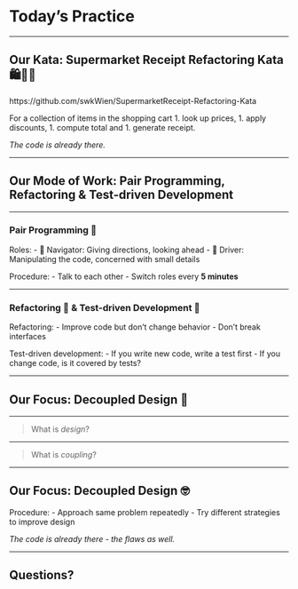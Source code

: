 # Today's Practice

---

## Our Kata: Supermarket Receipt Refactoring Kata 🛍️🛒🧾

https://github.com/swkWien/SupermarketReceipt-Refactoring-Kata

For a collection of items in the shopping cart
1. look up prices,
1. apply discounts,
1. compute total and
1. generate receipt.

*The code is already there.*

---

## Our Mode of Work: Pair Programming, Refactoring & Test-driven Development

---

### Pair Programming 🤝

Roles:
- 🧭 Navigator: Giving directions, looking ahead
- 🚗 Driver: Manipulating the code, concerned with small details

Procedure:
- Talk to each other
- Switch roles every **5 minutes**

---

### Refactoring 🔧 & Test-driven Development 🧪

Refactoring:
- Improve code but don't change behavior
- Don't break interfaces

Test-driven development:
- If you write new code, write a test first
- If you change code, is it covered by tests?

---

## Our Focus: Decoupled Design 🤔

---

> What is *design*?

---

> What is *coupling*?

---

## Our Focus: Decoupled Design 🤓

Procedure:
- Approach same problem repeatedly
- Try different strategies to improve design

*The code is already there - the flaws as well.*

---

## Questions?
